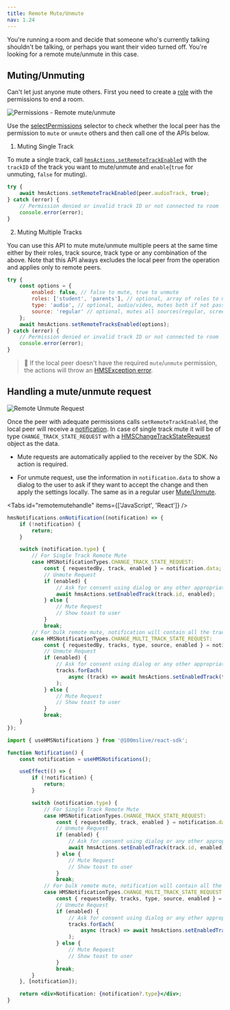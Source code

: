 ```yaml
---
title: Remote Mute/Unmute
nav: 1.24
---
```


You're running a room and decide that someone who's currently talking shouldn't be talking, or perhaps you want their video turned off. You're looking for a remote mute/unmute in this case.

## Muting/Unmuting

Can't let just anyone mute others. First you need to create a [role](/javascript/v2/foundation/templates-and-roles) with the permissions to end a room.

![Permissions - Remote mute/unmute](/guides/permissions.png)

Use the [selectPermissions](/javascript/v2/how--to-guides/control-remote-peers/change-role#know-thy-permissions) selector to check whether the local peer has the
permission to `mute` or `unmute` others and then call one of the APIs below.

1. Muting Single Track

To mute a single track, call [`hmsActions.setRemoteTrackEnabled`](/api-reference/javascript/v2/interfaces/HMSActions#set-remote-track-enabled)
with the `trackID` of the track you want to mute/unmute and `enable`(`true` for unmuting, `false` for muting).

```js
try {
    await hmsActions.setRemoteTrackEnabled(peer.audioTrack, true);
} catch (error) {
    // Permission denied or invalid track ID or not connected to room
    console.error(error);
}
```

2. Muting Multiple Tracks

You can use this API to mute mute/unmute multiple peers at the same time either by their roles, track source, track type
or any combination of the above. Note that this API always excludes
the local peer from the operation and applies only to remote peers.

```js
try {
    const options = {
        enabled: false, // false to mute, true to unmute
        roles: ['student', 'parents'], // optional, array of roles to mute, mutes everyone if not passed
        type: 'audio', // optional, audio/video, mutes both if not passed
        source: 'regular' // optional, mutes all sources(regular, screen etc.) if not passed
    };
    await hmsActions.setRemoteTracksEnabled(options);
} catch (error) {
    // Permission denied or invalid track ID or not connected to room
    console.error(error);
}
```

> 🚧 If the local peer doesn't have the required `mute`/`unmute` permission, the actions will throw an [HMSException error](/javascript/v2/how--to-guides/debugging/error-handling).

## Handling a mute/unmute request

![Remote Unmute Request](/guides/remote-unmute.png)

Once the peer with adequate permissions calls `setRemoteTrackEnabled`, the local peer will receive a [notification](/javascript/v2/how--to-guides/listen-to-room-events/notifications).
In case of single track mute it will be of type `CHANGE_TRACK_STATE_REQUEST` with a
[HMSChangeTrackStateRequest](/api-reference/javascript/v2/interfaces/HMSChangeTrackStateRequest) object as the data.

-   Mute requests are automatically applied to the receiver by the SDK. No action is required.

-   For unmute request, use the information in `notification.data` to show a dialog to the user to ask if they want to accept
    the change and then apply the settings locally. The same as in a regular user [Mute/Unmute](/javascript/v2/how--to-guides/set-up-video-conferencing/mute).

<Tabs id="remotemutehandle" items={['JavaScript', 'React']} />

<Tab id='remotemutehandle-0'>

```js
hmsNotifications.onNotification((notification) => {
    if (!notification) {
        return;
    }

    switch (notification.type) {
        // For Single Track Remote Mute
        case HMSNotificationTypes.CHANGE_TRACK_STATE_REQUEST:
            const { requestedBy, track, enabled } = notification.data;
            // Unmute Request
            if (enabled) {
                // Ask for consent using dialog or any other appropriate UI
                await hmsActions.setEnabledTrack(track.id, enabled);
            } else {
                // Mute Request
                // Show toast to user
            }
            break;
        // For bulk remote mute, notification will contain all the tracks which will be impacted by this request
        case HMSNotificationTypes.CHANGE_MULTI_TRACK_STATE_REQUEST:
            const { requestedBy, tracks, type, source, enabled } = notification.data;
            // Unmute Request
            if (enabled) {
                // Ask for consent using dialog or any other appropriate UI
                tracks.forEach(
                    async (track) => await hmsActions.setEnabledTrack(track.id, enabled)
                );
            } else {
                // Mute Request
                // Show toast to user
            }
            break;
    }
});
```

</Tab>

<Tab id='remotemutehandle-1'>

```jsx
import { useHMSNotifications } from '@100mslive/react-sdk';

function Notification() {
    const notification = useHMSNotifications();

    useEffect(() => {
        if (!notification) {
            return;
        }

        switch (notification.type) {
            // For Single Track Remote Mute
            case HMSNotificationTypes.CHANGE_TRACK_STATE_REQUEST:
                const { requestedBy, track, enabled } = notification.data;
                // Unmute Request
                if (enabled) {
                    // Ask for consent using dialog or any other appropriate UI
                    await hmsActions.setEnabledTrack(track.id, enabled);
                } else {
                    // Mute Request
                    // Show toast to user
                }
                break;
            // For bulk remote mute, notification will contain all the tracks which will be impacted by this request
            case HMSNotificationTypes.CHANGE_MULTI_TRACK_STATE_REQUEST:
                const { requestedBy, tracks, type, source, enabled } = notification.data;
                // Unmute Request
                if (enabled) {
                    // Ask for consent using dialog or any other appropriate UI
                    tracks.forEach(
                        async (track) => await hmsActions.setEnabledTrack(track.id, enabled)
                    );
                } else {
                    // Mute Request
                    // Show toast to user
                }
                break;
        }
    }, [notification]);

    return <div>Notification: {notification?.type}</div>;
}
```

</Tab>
